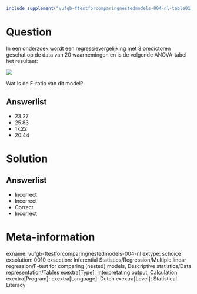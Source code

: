 ```{r, echo = FALSE, results = "hide"}
include_supplement("vufgb-ftestforcomparingnestedmodels-004-nl-table01.jpg", recursive = TRUE)
```

Question
========

In een onderzoek wordt een regressievergelijking met 3 predictoren geschat op de data van 20 waarnemingen en is de volgende ANOVA-tabel het resultaat:

![](vufgb-ftestforcomparingnestedmodels-004-nl-table01.jpg)
  
Wat is de F-ratio van dit model?  
  
Answerlist
----------
* 23.27
* 25.83
* 17.22
* 20.44

Solution
========

Answerlist
----------
* Incorrect
* Incorrect
* Correct
* Incorrect

Meta-information
================
exname: vufgb-ftestforcomparingnestedmodels-004-nl
extype: schoice
exsolution: 0010
exsection: Inferential Statistics/Regression/Multiple linear regression/F-test for comparing (nested) models, Descriptive statistics/Data representation/Tables
exextra[Type]: Interpretating output, Calculation
exextra[Program]: 
exextra[Language]: Dutch
exextra[Level]: Statistical Literacy